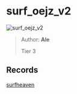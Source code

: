 
# surf_oejz_v2

![surf_oejz_v2](https://raw.githubusercontent.com/Sayt123/SurfMapPics/Maps-and-bonuses/csgo/surf_oejz_v2.jpg)

> Author: **Ale**
>
> Tier 3

## Records

[surfheaven](https://surfheaven.eu/map/surf_oejz_v2)
